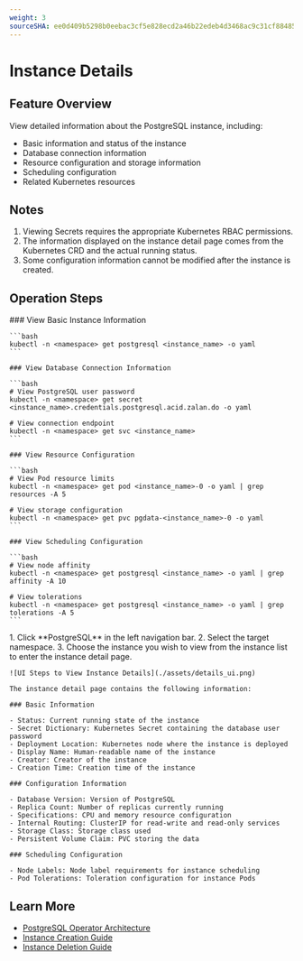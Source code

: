 ```yaml
---
weight: 3
sourceSHA: ee0d409b5298b0eebac3cf5e828ecd2a46b22edeb4d3468ac9c31cf88485b471
---
```


# Instance Details

## Feature Overview

View detailed information about the PostgreSQL instance, including:

- Basic information and status of the instance
- Database connection information
- Resource configuration and storage information
- Scheduling configuration
- Related Kubernetes resources

## Notes

1. Viewing Secrets requires the appropriate Kubernetes RBAC permissions.
2. The information displayed on the instance detail page comes from the Kubernetes CRD and the actual running status.
3. Some configuration information cannot be modified after the instance is created.

## Operation Steps

<Tabs>
  <Tab label="CLI">
    ### View Basic Instance Information

    ```bash
    kubectl -n <namespace> get postgresql <instance_name> -o yaml
    ```

    ### View Database Connection Information

    ```bash
    # View PostgreSQL user password
    kubectl -n <namespace> get secret <instance_name>.credentials.postgresql.acid.zalan.do -o yaml

    # View connection endpoint
    kubectl -n <namespace> get svc <instance_name>
    ```

    ### View Resource Configuration

    ```bash
    # View Pod resource limits
    kubectl -n <namespace> get pod <instance_name>-0 -o yaml | grep resources -A 5

    # View storage configuration
    kubectl -n <namespace> get pvc pgdata-<instance_name>-0 -o yaml
    ```

    ### View Scheduling Configuration

    ```bash
    # View node affinity
    kubectl -n <namespace> get postgresql <instance_name> -o yaml | grep affinity -A 10

    # View tolerations
    kubectl -n <namespace> get postgresql <instance_name> -o yaml | grep tolerations -A 5
    ```
  </Tab>

  <Tab label="Web Console">
    1. Click **PostgreSQL** in the left navigation bar.
    2. Select the target namespace.
    3. Choose the instance you wish to view from the instance list to enter the instance detail page.

    ![UI Steps to View Instance Details](./assets/details_ui.png)

    The instance detail page contains the following information:

    ### Basic Information

    - Status: Current running state of the instance
    - Secret Dictionary: Kubernetes Secret containing the database user password
    - Deployment Location: Kubernetes node where the instance is deployed
    - Display Name: Human-readable name of the instance
    - Creator: Creator of the instance
    - Creation Time: Creation time of the instance

    ### Configuration Information

    - Database Version: Version of PostgreSQL
    - Replica Count: Number of replicas currently running
    - Specifications: CPU and memory resource configuration
    - Internal Routing: ClusterIP for read-write and read-only services
    - Storage Class: Storage class used
    - Persistent Volume Claim: PVC storing the data

    ### Scheduling Configuration

    - Node Labels: Node label requirements for instance scheduling
    - Pod Tolerations: Toleration configuration for instance Pods
  </Tab>
</Tabs>

## Learn More

- [PostgreSQL Operator Architecture](../architecture.mdx)
- [Instance Creation Guide](./01_create_instance.mdx)
- [Instance Deletion Guide](./02_delete_instance.mdx)
